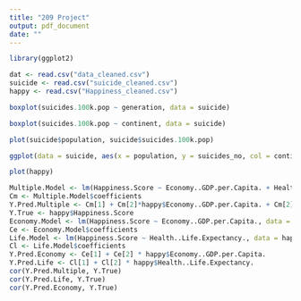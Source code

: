 ```yaml
---
title: "209 Project"
output: pdf_document
date: ""
---
```



```r
library(ggplot2)
```

```r
dat <- read.csv("data_cleaned.csv")
suicide <- read.csv("suicide_cleaned.csv")
happy <- read.csv("Happiness_cleaned.csv")
```

```r
boxplot(suicides.100k.pop ~ generation, data = suicide)
```
```r
boxplot(suicides.100k.pop ~ continent, data = suicide)
```
```r
plot(suicide$population, suicide$suicides.100k.pop)
```



```r
ggplot(data = suicide, aes(x = population, y = suicides_no, col = continent)) + geom_point()
```
```r
plot(happy)
```


```r
Multiple.Model <- lm(Happiness.Score ~ Economy..GDP.per.Capita. + Health..Life.Expectancy., data = happy)
Cm <- Multiple.Model$coefficients
Y.Pred.Multiple <- Cm[1] + Cm[2]*happy$Economy..GDP.per.Capita. + Cm[2]*happy$Health..Life.Expectancy.
Y.True <- happy$Happiness.Score
Economy.Model <- lm(Happiness.Score ~ Economy..GDP.per.Capita., data = happy)
Ce <- Economy.Model$coefficients
Life.Model <- lm(Happiness.Score ~ Health..Life.Expectancy., data = happy)
Cl <- Life.Model$coefficients
Y.Pred.Economy <- Ce[1] + Ce[2] * happy$Economy..GDP.per.Capita.
Y.Pred.Life <- Cl[1] + Cl[2] * happy$Health..Life.Expectancy.
cor(Y.Pred.Multiple, Y.True)
cor(Y.Pred.Life, Y.True)
cor(Y.Pred.Economy, Y.True)
```
